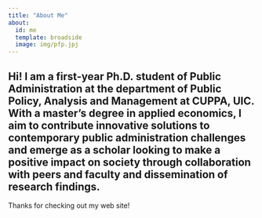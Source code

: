 ```yaml
---
title: "About Me"
about:
  id: me
  template: broadside
  image: img/pfp.jpj
---
```


:::{#me}

## Hi! I am a first-year Ph.D. student of Public Administration at the department of Public Policy, Analysis and Management at CUPPA, UIC. With a master's degree in applied economics, I aim to contribute innovative solutions to contemporary public administration challenges and emerge as a scholar looking to make a positive impact on society through collaboration with peers and faculty and dissemination of research findings.


:::

Thanks for checking out my web site!
